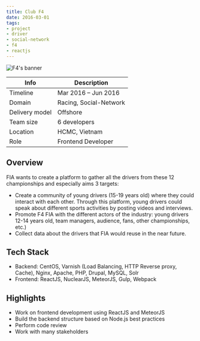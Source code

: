 ```yaml
---
title: Club F4
date: 2016-03-01
tags:
- project
- driver
- social-network
- f4
- reactjs
---
```


![F4's banner](./banner.jpg)

Info | Description
---|------------
Timeline | Mar 2016 – Jun 2016
Domain | Racing, Social-Network
Delivery model | Offshore
Team size | 6 developers
Location | HCMC, Vietnam
Role | Frontend Developer

## Overview
FIA wants to create a platform to gather all the drivers from these 12 championships and especially aims 3 targets:
- Create a community of young drivers (15-19 years old) where they could interact with each other. Through this platform, young drivers could speak about different sports activities by posting videos and interviews.
- Promote F4 FIA with the different actors of the industry: young drivers 12-14 years old, team managers, audience, fans, other championships, etc.)
- Collect data about the drivers that FIA would reuse in the near future.

## Tech Stack
- Backend: CentOS, Varnish (Load Balancing, HTTP Reverse proxy, Cache), Nginx, Apache, PHP, Drupal, MySQL, Solr
- Frontend: ReactJS, NuclearJS, MeteorJS, Gulp, Webpack

## Highlights
- Work on frontend development using ReactJS and MeteorJS
- Build the backend structure based on Node.js best practices
- Perform code review
- Work with many stakeholders
